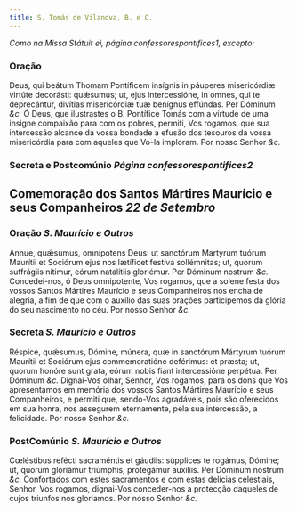 ```yaml
---
title: S. Tomás de Vilanova, B. e C.
---
```


<em>Como na Missa Státuit ei, página confessorespontifices1, excepto:</em>

### Oração

<div class="grid grid-cols-2 gap-5">
  <span class="text-justify">
    Deus, qui beátum Thomam Pontíficem insígnis in páuperes misericórdiæ virtúte
    decorásti: quǽsumus; ut, ejus intercessióne, in omnes, qui te deprecántur,
    divítias misericórdiæ tuæ benígnus effúndas. Per Dóminum <em>&c.</em>
  </span>
  <span class="text-justify">
    Ó Deus, que ilustrastes o B. Pontífice Tomás com a virtude de uma insigne
    compaixão para com os pobres, permiti, Vos rogamos, que sua intercessão
    alcance da vossa bondade a efusão dos tesouros da vossa misericórdia para
    com aqueles que Vo-la imploram. Por nosso Senhor <em>&c.</em>
  </span>
</div>

### Secreta e Postcomúnio <em>Página confessorespontifices2</em>

## Comemoração dos Santos Mártires Maurício e seus Companheiros <em>22 de Setembro</em>

### Oração <em>S. Maurício e Outros</em>

<div class="grid grid-cols-2 gap-5">
  <span class="text-justify">
    Annue, quǽsumus, omnípotens Deus: ut sanctórum Martyrum tuórum Maurítii et
    Sociórum ejus nos lætíficet festíva sollémnitas; ut, quorum suffrágiis
    nítimur, eórum natalítiis gloriémur. Per Dóminum nostrum <em>&c.</em>
  </span>
  <span class="text-justify">
    Concedei-nos, ó Deus omnipotente, Vos rogamos, que a solene festa dos vossos
    Santos Mártires Maurício e seus Companheiros nos encha de alegria, a fim de
    que com o auxílio das suas orações participemos da glória do seu nascimento
    no céu. Por nosso Senhor <em>&c.</em>
  </span>
</div>

### Secreta <em>S. Maurício e Outros</em>

<div class="grid grid-cols-2 gap-5">
  <span class="text-justify">
    Réspice, quǽsumus, Dómine, múnera, quæ in sanctórum Mártyrum tuórum Maurítii
    et Sociórum ejus commemoratióne deférimus: et præsta; ut, quorum honóre sunt
    grata, eórum nobis fiant intercessióne perpétua. Per Dóminum <em>&c.</em>
  </span>
  <span class="text-justify">
    Dignai-Vos olhar, Senhor, Vos rogamos, para os dons que Vos apresentamos em
    memória dos vossos Santos Mártires Maurício e seus Companheiros, e permiti
    que, sendo-Vos agradáveis, pois são oferecidos em sua honra, nos assegurem
    eternamente, pela sua intercessão, a felicidade. Por nosso Senhor
    <em>&c.</em>
  </span>
</div>

### PostComúnio <em>S. Maurício e Outros</em>

<div class="grid grid-cols-2 gap-5">
  <span class="text-justify">
    Cœléstibus refécti sacraméntis et gáudiis: súpplices te rogámus, Dómine; ut,
    quorum gloriámur triúmphis, protegámur auxíliis. Per Dóminum nostrum
    <em>&c.</em>
  </span>
  <span class="text-justify">
    Confortados com estes sacramentos e com estas delícias celestiais, Senhor,
    Vos rogamos, dignai-Vos conceder-nos a protecção daqueles de cujos triunfos
    nos gloriamos. Por nosso Senhor <em>&c.</em>
  </span>
</div>
